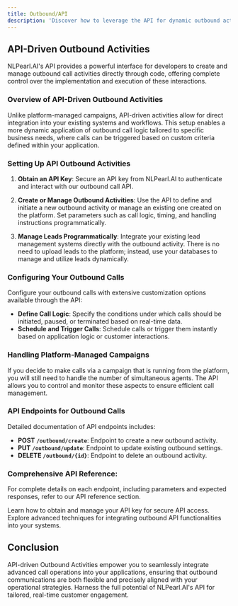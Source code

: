 ```yaml
---
title: Outbound/API
description: 'Discover how to leverage the API for dynamic outbound activities, offering direct control over call operations and lead management.'
---
```



## API-Driven Outbound Activities

NLPearl.AI's API provides a powerful interface for developers to create and manage outbound call activities directly through code, offering complete control over the implementation and execution of these interactions.

### Overview of API-Driven Outbound Activities

Unlike platform-managed campaigns, API-driven activities allow for direct integration into your existing systems and workflows. This setup enables a more dynamic application of outbound call logic tailored to specific business needs, where calls can be triggered based on custom criteria defined within your application.

### Setting Up API Outbound Activities

1. **Obtain an API Key**: Secure an API key from NLPearl.AI to authenticate and interact with our outbound call API.

2. **Create or Manage Outbound Activities**: Use the API to define and initiate a new outbound activity or manage an existing one created on the platform. Set parameters such as call logic, timing, and handling instructions programmatically.

3. **Manage Leads Programmatically**: Integrate your existing lead management systems directly with the outbound activity. There is no need to upload leads to the platform; instead, use your databases to manage and utilize leads dynamically.

### Configuring Your Outbound Calls

Configure your outbound calls with extensive customization options available through the API:

- **Define Call Logic**: Specify the conditions under which calls should be initiated, paused, or terminated based on real-time data.
- **Schedule and Trigger Calls**: Schedule calls or trigger them instantly based on application logic or customer interactions.

### Handling Platform-Managed Campaigns

If you decide to make calls via a campaign that is running from the platform, you will still need to handle the number of simultaneous agents. The API allows you to control and monitor these aspects to ensure efficient call management.

### API Endpoints for Outbound Calls

Detailed documentation of API endpoints includes:

- **POST `/outbound/create`**: Endpoint to create a new outbound activity.
- **PUT `/outbound/update`**: Endpoint to update existing outbound settings.
- **DELETE `/outbound/{id}`**: Endpoint to delete an outbound activity.

<div className="api-endpoints-info">
  <h3>Comprehensive API Reference:</h3>
  <p>For complete details on each endpoint, including parameters and expected responses, refer to our API reference section.</p>
</div>

<CardGroup cols={2}>
  <Card
    title="API Authentication"
    icon="key"
    href="/docs/api-authentication"
  >
    Learn how to obtain and manage your API key for secure API access.
  </Card>
  <Card
    title="Advanced API Usage"
    icon="code"
    href="/docs/advanced-api-usage"
  >
    Explore advanced techniques for integrating outbound API functionalities into your systems.
  </Card>
</CardGroup>

## Conclusion

API-driven Outbound Activities empower you to seamlessly integrate advanced call operations into your applications, ensuring that outbound communications are both flexible and precisely aligned with your operational strategies. Harness the full potential of NLPearl.AI's API for tailored, real-time customer engagement.
